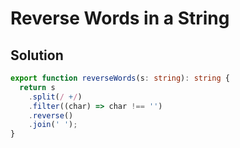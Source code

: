 # Reverse Words in a String

## Solution

```typescript filename="solution.ts" copy 
export function reverseWords(s: string): string {
  return s
    .split(/ +/)
    .filter((char) => char !== '')
    .reverse()
    .join(' ');
}
```